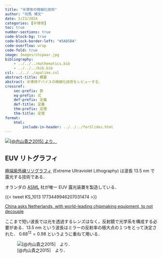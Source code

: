 ```yaml
---
title: "半導体の微細化技術"
author: "司馬 博文"
date: 3/23/2024
categories: [半導体]
toc: true
number-sections: true
code-block-bg: true
code-block-border-left: "#5AB5BA"
code-overflow: wrap
code-fold: true
image: Images/chipwar.jpg
bibliography: 
    - ../../../mathematics.bib
    - ../../../bib.bib
csl: ../../../apalike.csl
abstract-title: 概要
abstract: 半導体デバイスの微細化技術をレビューする．
crossref:
    sec-prefix: 節
    eq-prefix: 式
    def-prefix: 定義
    def-title: 定義
    thm-prefix: 定理
    thm-title: 定理
format:
    html:
        include-in-header: ../../../forSlides.html
---
```


[![[@内山貴之2015] より．](Images/次世代技術.png)](https://www.heas.jp/lecture/files/uchiyama.pdf)

## EUV リトグラフィ

[極端紫外線リソグラフィ](https://ja.wikipedia.org/wiki/%E6%A5%B5%E7%AB%AF%E7%B4%AB%E5%A4%96%E7%B7%9A%E3%83%AA%E3%82%BD%E3%82%B0%E3%83%A9%E3%83%95%E3%82%A3) (Extreme Ultraviolet Lithography) は波長 13.5 nm で露光する技術である．

オランダの [ASML](https://ja.wikipedia.org/wiki/ASML) 社が唯一 EUV 露光装置を製造している．

{{< tweet KS_1013 1773449946207031474 >}}

```{=html}
<a class="embedly-card" href="https://www.scmp.com/economy/global-economy/article/3257118/china-asks-netherlands-exporter-worlds-top-chipmaking-equipment-avoid-decoupling?utm_source=twitter&utm_campaign=3257118&utm_medium=share_widget">China asks Netherlands, with world-leading chipmaking equipment, to not decouple</a><script async src="//cdn.embedly.com/widgets/platform.js" charset="UTF-8"></script>
```

ここまで短い波長では光を透過するレンズはなく，反射鏡で光学系を構成する必要がある．13.5 nm という波長はミラーの反射率の極大点の１つをとって決定された． $0.68^{12}=0.98$ というように重ねて用いる．

![[@内山貴之2015]　より．](Images/反射率.png)

